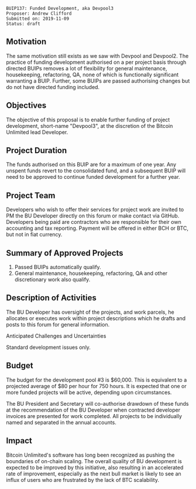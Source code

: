 <pre>
BUIP137: Funded Development, aka Devpool3
Proposer: Andrew Clifford
Submitted on: 2019-11-09
Status: draft
</pre>

== Motivation ==

The same motivation still exists as we saw with Devpool and Devpool2. The practice of funding development authorised on a per project basis through directed BUIPs removes a lot of flexibility for general maintenance, housekeeping, refactoring, QA, none of which is functionally significant warranting a BUIP. Further, some BUIPs are passed authorising changes but do not have directed funding included.

== Objectives ==

The objective of this proposal is to enable further funding of project development, short-name "Devpool3", at the discretion of the Bitcoin Unlimited lead Developer.

== Project Duration ==

The funds authorised on this BUIP are for a maximum of one year. Any unspent funds revert to the consolidated fund, and a subsequent BUIP will need to be approved to continue funded development for a further year.

== Project Team ==

Developers who wish to offer their services for project work are invited to PM the BU Developer directly on this forum or make contact via GitHub. Developers being paid are contractors who are responsible for their own accounting and tax reporting. Payment will be offered in either BCH or BTC, but not in fiat currency.

== Summary of Approved Projects ==

#Passed BUIPs automatically qualify.
#General maintenance, housekeeping, refactoring, QA and other discretionary work also qualify.

== Description of Activities ==

The BU Developer has oversight of the projects, and work parcels, he allocates or executes work within project descriptions which he drafts and posts to this forum for general information.

Anticipated Challenges and Uncertainties

Standard development issues only.

== Budget ==

The budget for the development pool #3 is $60,000.
This is equivalent to a projected average of $80 per hour for 750 hours. It is expected that one or more funded projects will be active, depending upon circumstances.

The BU President and Secretary will co-authorise drawdown of these funds at the recommendation of the BU Developer when contracted developer invoices are presented for work completed.
All projects to be individually named and separated in the annual accounts.

== Impact ==

Bitcoin Unlimited's software has long been recognized as pushing the boundaries of on-chain scaling. The overall quality of BU development is expected to be improved by this initiative, also resulting in an accelerated rate of improvement, especially as the next bull market is likely to see an influx of users who are frustrated by the lack of BTC scalability.



